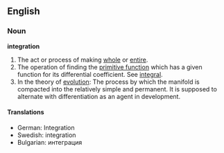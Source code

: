 ==English==
===Noun===
'''integration'''

#The act or process of making [[whole]] or [[entire]].
#The operation of finding the [[primitive function]] which has a given function for its differential coefficient. See [[integral]].
#In the theory of [[evolution]]: The process by which the manifold is compacted into the relatively simple and permanent. It is supposed to alternate with differentiation as an agent in development.

====Translations====
*German: Integration
*Swedish: integration
*Bulgarian: интеграция